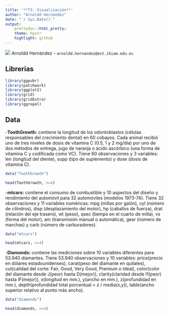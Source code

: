 ```yaml
---
title: '**T3. Visualización**'
author: "Arnoldd Hernández"
date: "`r Sys.Date()`"
output:
    prettydoc::html_pretty:
    theme: hpstr
    highlight: github
---
```

![](./img/ikiam.png)
Arnoldd Hernández  - `arnoldd.hernandez@est.ikiam.edu.ec` 

## Librerias
```r
library(ggpubr)
library(patchwork)   
library(ggplot2)
library(grid)
library(gridExtra)
library(ggrepel)

```

## Data

-**ToothGrowth:** contiene la longitud de los odontoblastos (células responsables del crecimiento dental) en 60 cobayos. Cada animal recibió uno de tres niveles de dosis de vitamina C (0.5, 1 y 2 mg/día) por uno de dos métodos de entrega, jugo de naranja o ácido ascórbico (una forma de vitamina C y codificada como VC). Tiene 60 observaciones y 3 variables: len (longitud del diente), supp (tipo de suplemento) y dose (dosis de vitamina C).

```r
data("ToothGrowth")

head(ToothGrowth, n=4)
```

-**mtcars:** contiene el consumo de combustible y 10 aspectos del diseño y rendimiento del automóvil para 32 automóviles (modelos 1973-74). Tiene 32 observaciones y 11 variables numéricas: mpg (millas por galón), cyl (número de cilindros), disp (desplazamiento del motor), hp (caballos de fuerza), drat (relación del eje trasero), wt (peso), qsec (tiempo en el cuarto de milla), vs (forma del motor), am (transmisión manual o automática), gear (número de marchas) y carb (número de carburadores).
```r
data("mtcars")

head(mtcars, n=4)
```

-**Diamonds:** contiene las mediciones sobre 10 variables diferentes para 53.940 diamantes. Tiene 53.940 observaciones y 10 variables: price(precio en dólares estadounidenses), carat(peso del diamante en quilates), cut(calidad del corte: Fair, Good, Very Good, Premium o Ideal), color(color del diamante desde J(peor) hasta D(mejor)), clarity(claridad desde I1(peor) hasta IF(mejor)), x(longitud en mm.), y(ancho en mm.), z(profundidad en mm.), depth(profundidad total porcentual = z / media(x,y)), table(ancho superior relativo al punto más ancho).

```r
data("diamonds")

head(diamonds, n=4)
```
